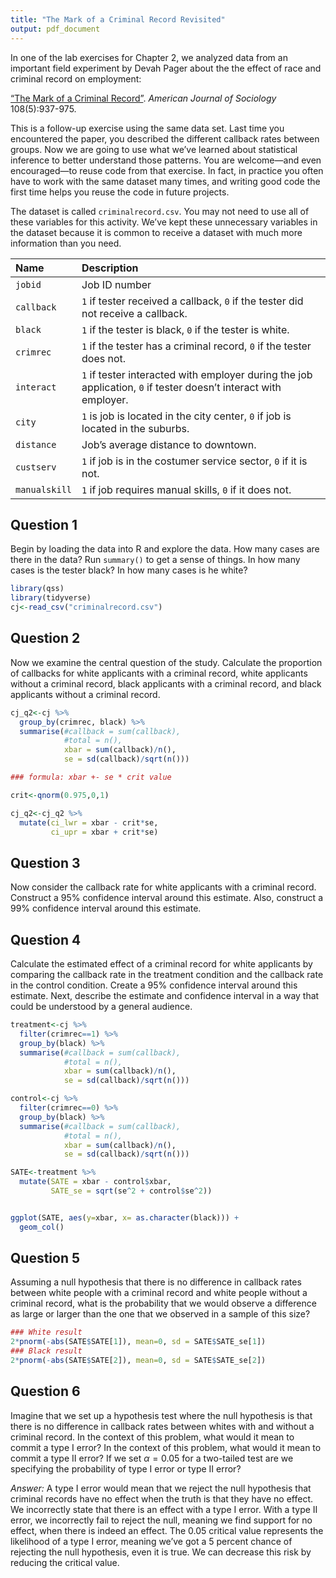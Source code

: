 ```yaml
---
title: "The Mark of a Criminal Record Revisited"
output: pdf_document
---
```


In one of the lab exercises for Chapter 2, we analyzed data from an important field experiment by Devah Pager about the the effect of race and criminal record on employment: 

["The Mark of a Criminal Record"](https://dx.doi.org/10.1086/374403). *American Journal of Sociology* 108(5):937-975.  

This is a follow-up exercise using the same data set.  Last time you encountered the paper, you described the different callback rates between groups. Now we are going to use what we've learned about statistical inference to better understand those patterns.  You are welcome---and even encouraged---to reuse code from that exercise.  In fact, in practice you often have to work with the same dataset many times, and writing good code the first time helps you reuse the code in future projects.

The dataset is called `criminalrecord.csv`.  You may not need to use all of these variables for this activity.  We've kept these unnecessary variables in the dataset because it is common to receive a dataset with much more information than you need.

---------------------------------------------------------------------------------------------------------
Name                 Description
-------------------- ------------------------------------------------------------------------------------
`jobid`              Job ID number 

`callback`           `1` if tester received a callback, `0` if the tester did not receive a callback.

`black`              `1` if the tester is black, `0` if the tester is white.

`crimrec`            `1` if the tester has a criminal record, `0` if the tester does not.      

`interact`           `1` if tester interacted with employer during the job application, `0` if tester doesn't interact with employer.

`city`               `1` is job is located in the city center, `0` if job is located in the suburbs. 

`distance`           Job’s average distance to downtown.

`custserv`           `1` if job is in the costumer service sector, `0` if it is not.

`manualskill`        `1` if job requires manual skills, `0` if it does not.

----------------------------------------------------------------------------------------------------------

## Question 1

Begin by loading the data into R and explore the data. How many cases are there in the data?  Run `summary()` to get a sense of things. In how many cases is the tester black? In how many cases is he white? 

```r
library(qss)
library(tidyverse)
cj<-read_csv("criminalrecord.csv")
```


## Question 2

Now we examine the central question of the study. Calculate the proportion of callbacks for white applicants with a criminal record, white applicants without a criminal record, black applicants with a criminal record, and black applicants without a criminal record.

```r
cj_q2<-cj %>% 
  group_by(crimrec, black) %>% 
  summarise(#callback = sum(callback),
            #total = n(),
            xbar = sum(callback)/n(),
            se = sd(callback)/sqrt(n()))

### formula: xbar +- se * crit value

crit<-qnorm(0.975,0,1)

cj_q2<-cj_q2 %>% 
  mutate(ci_lwr = xbar - crit*se,
         ci_upr = xbar + crit*se)


```

## Question 3

Now consider the callback rate for white applicants with a criminal record.  Construct a 95% confidence interval around this estimate.  Also, construct a 99% confidence interval around this estimate.

## Question 4

Calculate the estimated effect of a criminal record for white applicants by comparing the callback rate in the treatment condition and the callback rate in the control condition.  Create a 95% confidence interval around this estimate.  Next, describe the estimate and confidence interval in a way that could be understood by a general audience.

```r
treatment<-cj %>% 
  filter(crimrec==1) %>% 
  group_by(black) %>% 
  summarise(#callback = sum(callback),
            #total = n(),
            xbar = sum(callback)/n(),
            se = sd(callback)/sqrt(n()))  

control<-cj %>% 
  filter(crimrec==0) %>% 
  group_by(black) %>% 
  summarise(#callback = sum(callback),
            #total = n(),
            xbar = sum(callback)/n(),
            se = sd(callback)/sqrt(n()))  

SATE<-treatment %>% 
  mutate(SATE = xbar - control$xbar,
         SATE_se = sqrt(se^2 + control$se^2))


ggplot(SATE, aes(y=xbar, x= as.character(black))) + 
  geom_col() 

```


## Question 5

Assuming a null hypothesis that there is no difference in callback rates between white people with a criminal record and white people without a criminal record, what is the probability that we would observe a difference as large or larger than the one that we observed in a sample of this size?  

```r
### White result
2*pnorm(-abs(SATE$SATE[1]), mean=0, sd = SATE$SATE_se[1])
### Black result
2*pnorm(-abs(SATE$SATE[2]), mean=0, sd = SATE$SATE_se[2])
```


## Question 6

Imagine that we set up a hypothesis test where the null hypothesis is that there is no difference in callback rates between whites with and without a criminal record.  In the context of this problem, what would it mean to commit a type I error?  In the context of this problem, what would it mean to commit a type II error?  If we set $\alpha = 0.05$ for a two-tailed test are we specifying the probability of type I error or type II error?


*Answer:* A type I error would mean that we reject the null hypothesis that criminal records have no effect when the truth is that they have no effect. We incorrectly state that there is an effect with a type I error. With a type II error, we incorrectly fail to reject the null, meaning we find support for no effect, when there is indeed an effect. The 0.05 critical value represents the likelihood of a type I error, meaning we've got a 5 percent chance of rejecting the null hypothesis, even it is true. We can decrease this risk by reducing the critical value.
